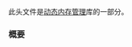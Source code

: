 {{cpp/header/title|scoped_allocator}}
{{cpp/header/navbar}}
此头文件是[[cpp/memory|动态内存管理]]库的一部分。
{{dsc begin}}
{{dsc h1|类}}
{{dsc inc | cpp/memory/dsc scoped_allocator_adaptor}}
{{dsc h1|函数}}
{{dsc inc | cpp/memory/scoped_allocator_adaptor/dsc operator_cmp}}
{{dsc end}}

===概要===
{{cpp/synopsis/scoped_allocator}}

{{langlinks|en|es|ja|ru}}